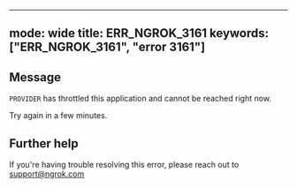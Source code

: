 
---
mode: wide
title: ERR_NGROK_3161
keywords: ["ERR_NGROK_3161", "error 3161"]
---

## Message
`PROVIDER` has throttled this application and cannot be reached right now.

Try again in a few minutes.




## Further help
If you're having trouble resolving this error, please reach out to [support@ngrok.com](mailto:support@ngrok.com?subject=Help%20with%20ERR_NGROK_3161)

